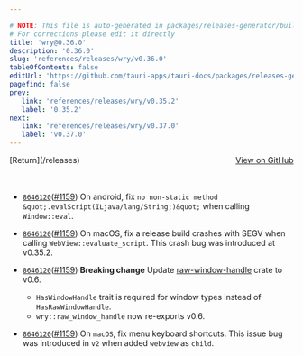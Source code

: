 ```yaml
---

# NOTE: This file is auto-generated in packages/releases-generator/build.ts
# For corrections please edit it directly
title: 'wry@0.36.0'
description: '0.36.0'
slug: 'references/releases/wry/v0.36.0'
tableOfContents: false
editUrl: 'https://github.com/tauri-apps/tauri-docs/packages/releases-generator/build.ts'
pagefind: false
prev:
   link: 'references/releases/wry/v0.35.2'
   label: '0.35.2'
next:
   link: 'references/releases/wry/v0.37.0'
   label: 'v0.37.0'
---
```


			

<ReleaseSidebar slug="references/releases/wry"  packageName="wry" />

<div style="margin-bottom:3rem; display: flex; justify-content: space-between; align-items: center"><span>[Return](/releases)</span><span><a href="https://github.com/tauri-apps/wry/releases/tag/wry-v0.36.0">View on GitHub</a></span></div>

- [`8646120`](https://github.com/tauri-apps/wry/commit/8646120339b8ed983582caa9e668fc286dc59cb3)([#1159](https://github.com/tauri-apps/wry/pull/1159)) On android, fix `no non-static method &quot;.evalScript(ILjava/lang/String;)&quot;` when calling `Window::eval`.
- [`8646120`](https://github.com/tauri-apps/wry/commit/8646120339b8ed983582caa9e668fc286dc59cb3)([#1159](https://github.com/tauri-apps/wry/pull/1159)) On macOS, fix a release build crashes with SEGV when calling `WebView::evaluate_script`. This crash bug was introduced at v0.35.2.
- [`8646120`](https://github.com/tauri-apps/wry/commit/8646120339b8ed983582caa9e668fc286dc59cb3)([#1159](https://github.com/tauri-apps/wry/pull/1159)) **Breaking change** Update [raw-window-handle](https://crates.io/crates/raw-window-handle) crate to v0.6.

  - `HasWindowHandle` trait is required for window types instead of `HasRawWindowHandle`.
  - `wry::raw_window_handle` now re-exports v0.6.
- [`8646120`](https://github.com/tauri-apps/wry/commit/8646120339b8ed983582caa9e668fc286dc59cb3)([#1159](https://github.com/tauri-apps/wry/pull/1159)) On `macOS`, fix menu keyboard shortcuts. This issue bug was introduced in `v2` when added `webview` as `child`.

